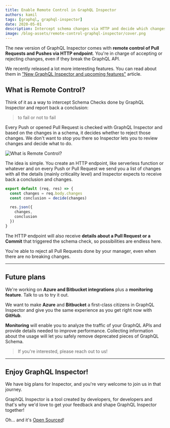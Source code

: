 ```yaml
---
title: Enable Remote Control in GraphQL Inspector
authors: kamil
tags: [graphql, graphql-inspector]
date: 2020-05-01
description: Intercept schema changes via HTTP and decide which changes are acceptable which are not and all of this through a serverless function.
image: /blog-assets/remote-control-graphql-inspector/cover.png
---
```


The new version of GraphQL Inspector comes with **remote control of Pull Requests and Pushes via HTTP endpoint**. You're in charge of accepting or rejecting changes, even if they break the GraphQL API.

We recently released a lot more interesting features. You can read about them in ["New GraphQL Inspector and upcoming features"](https://the-guild.dev/blog/new-graphql-inspector) article.

## What is Remote Control?

Think of it as a way to intercept Schema Checks done by GraphQL Inspector and report back a conclusion:

> to fail or not to fail

Every Push or opened Pull Request is checked with GraphQL Inspector and based on the changes in a schema, it decides whether to reject those changes. We don't want to stop you there so Inspector lets you to review changes and decide what to do.

![](/blog-assets/remote-control-graphql-inspector/remote-graph.png 'What is Remote Control?')

The idea is simple. You create an HTTP endpoint, like serverless function or whatever and on every Push or Pull Request we send you a list of changes with all the details (mainly criticality level) and Inspector expects to receive back a conclusion and changes.

```javascript
export default (req, res) => {
  const changes = req.body.changes
  const conclusion = decide(changes)

  res.json({
    changes,
    conclusion
  })
}
```

The HTTP endpoint will also receive **details about a Pull Request or a Commit** that triggered the schema check, so possibilities are endless here.

You're able to reject all Pull Requests done by your manager, even when there are no breaking changes.

---

## Future plans

We're working on **Azure and Bitbucket integrations** plus a **monitoring feature**. Talk to us to try it out.

We want to make **Azure** and **Bitbucket** a first-class citizens in GraphQL Inspector and give you the same experience as you get right now with **GitHub**.

**Monitoring** will enable you to analyze the traffic of your GraphQL APIs and provide details needed to improve performance. Collecting information about the usage will let you safely remove deprecated pieces of GraphQL Schema.

> If you're interested, please reach out to us!

---

## Enjoy GraphQL Inspector!

We have big plans for Inspector, and you're very welcome to join us in that journey.

GraphQL Inspector is a tool created by developers, for developers and that's why we'd love to get your feedback and shape GraphQL Inspector together!

Oh... and it's [Open Sourced](https://github.com/kamilkisiela/graphql-inspector)!
